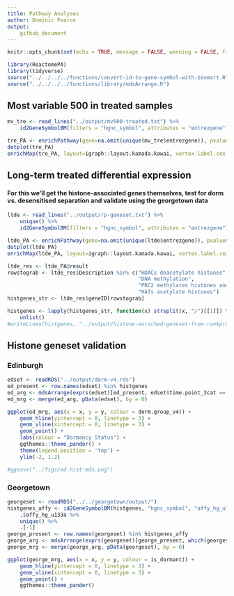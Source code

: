 ```yaml
---
title: Pathway Analyses 
author: Dominic Pearce
output:
    github_document
---
```


```r
knitr::opts_chunk$set(echo = TRUE, message = FALSE, warning = FALSE, fig.align = 'center')
```

```r
library(ReactomePA)
library(tidyverse)
source("../../../../functions/convert-id-to-gene-symbol-with-biomart.R")
source("../../../../functions/library/mdsArrange.R")
```

## Most variable 500 in treated samples

```r
mv_tre <- read_lines("../output/mv500-treated.txt") %>% 
    id2GeneSymbolBM(filters = "hgnc_symbol", attributes = "entrezgene")

tre_PA <- enrichPathway(gene=na.omit(unique(mv_tre$entrezgene)), pvalueCutoff=0.05, readable=T)
dotplot(tre_PA)
enrichMap(tre_PA, layout=igraph::layout.kamada.kawai, vertex.label.cex = 1)
```

## Long-term treated differential expression

#### For this we'll get the histone-associated genes themselves, test for dorm vs. desensitised separation and validate using the georgetown data

```r
ltde <- read_lines("../output/rp-geneset.txt") %>% 
    unique() %>%
    id2GeneSymbolBM(filters = "hgnc_symbol", attributes = "entrezgene")

ltde_PA <- enrichPathway(gene=na.omit(unique(ltde$entrezgene)), pvalueCutoff=0.05, readable=T)
dotplot(ltde_PA)
enrichMap(ltde_PA, layout=igraph::layout.kamada.kawai, vertex.label.cex = 1)

ltde_res <- ltde_PA@result
rowstograb <- ltde_res$Description %in% c("HDACs deacetylate histones", 
                                          "DNA methylation", 
                                          "PRC2 methylates histones and DNA", 
                                          "HATs acetylate histones")
histgenes_str <- ltde_res$geneID[rowstograb]

histgenes <- lapply(histgenes_str, function(x) strsplit(x, "/")[[1]]) %>%
    unlist()
#writeLines(histgenes, "../output/histone-enriched-geneset-from-rankprod.txt")
```

## Histone geneset validation 

### Edinburgh

```r
edset <- readRDS("../output/dorm-v4.rds")
ed_present <- row.names(edset) %in% histgenes
ed_arg <- mdsArrange(exprs(edset)[ed_present, edset$time.point_3cat == 4])
ed_mrg <- merge(ed_arg, pData(edset), by = 0)

ggplot(ed_mrg, aes(x = x, y = y, colour = dorm.group_v4)) + 
    geom_hline(yintercept = 0, linetype = 3) + 
    geom_vline(xintercept = 0, linetype = 3) + 
    geom_point() + 
    labs(colour = "Dormancy Status") + 
    ggthemes::theme_pander() + 
    theme(legend.position = 'top') + 
    ylim(-2, 1.2)

#ggsave("../figs/ed-hist-mds.png")
```

### Georgetown

```r
georgeset <- readRDS("../../georgetown/output/")
histgenes_affy <- id2GeneSymbolBM(histgenes, "hgnc_symbol", "affy_hg_u133a") %>% 
    .$affy_hg_u133a %>% 
    unique() %>%
    .[-1]
george_present <- row.names(georgeset) %in% histgenes_affy
george_arg <- mdsArrange(exprs(georgeset)[george_present, which(georgeset$timepoint == "long-term")])
george_mrg <- merge(george_arg, pData(georgeset), by = 0)

ggplot(george_mrg, aes(x = x, y = y, colour = is_dormant)) + 
    geom_hline(yintercept = 0, linetype = 3) + 
    geom_vline(xintercept = 0, linetype = 3) + 
    geom_point() + 
    ggthemes::theme_pander()
```

